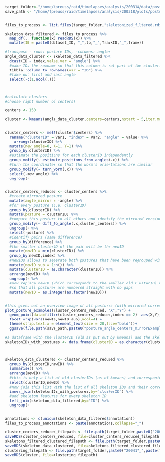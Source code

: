 ```r

target_folder<-"/home/fpreuss/raid/timelapses/analysis/200318/data/posture/skeletonized/"
save_path <- "/home/fpreuss/raid/timelapses/analysis/200318/plots/posture"


files_to_process <- list.files(target_folder,"skeletonized_filtered.rds", full.names = TRUE, ignore.case = TRUE)


```


```r

skeleton_data_filtered <- files_to_process %>%
  map_df(., function(x) readRDS(x)) %>%
  mutate(ID = paste0(dataset_ID, "_",tp,"_",TrackID,"_",frame))

#transpose - rows: posture IDs, -columns: angles
angle_data_cluster <- skeleton_data_filtered %>%
  dcast(ID ~ index,value.var = "angle") %>%
  #make IDs the rowname so that this column is not part of the clustering data
  tibble::column_to_rownames(var = "ID") %>%
  #take out first and last angle
  select(-c(1,ncol(.)))



#calculate clusters
#choose right number of centers!

centers <- 150

cluster <- kmeans(angle_data_cluster,centers=centers,nstart = 5,iter.max = 1000,algorithm = "Lloyd")


cluster_centers <- melt(cluster$centers) %>%
  rename("clusterID" = Var1, "index" = Var2, "angle" = value) %>%
    arrange(clusterID) %>%
  mutate(new_angle=0, X=1, Y=1) %>%
  group_by(clusterID) %>%
  #estimate the positions for each clusterID independently
  group_modify(~ estimate_positions_from_angles(.x)) %>%
  #turn the coordinates so that the worm's orientations are similar
  group_modify(~ turn_worm(.x)) %>%
  select(-new_angle) %>%
  ungroup()


cluster_centers_reduced <- cluster_centers %>%  
  #create mirrored posture
  mutate(angle_mirror = -angle) %>%
  #for every posture (i.e. clusterID)
  group_by(clusterID) %>%
  mutate(posture = clusterID) %>%
  #compare this posture to all others and identify the mirrored version
  group_modify(~ diff_to_angle(.x,cluster_centers)) %>%
  ungroup() %>%
  select(-posture) %>%
  #identify pairs (same difference)
  group_by(difference) %>%
  #the smaller clusterID of the pair will be the newID
  mutate(newID = min(clusterID)) %>%
  group_by(newID,index) %>%
  #newIDs allows to seperate both postures that have been regrouped with common
  mutate(newID_sub = 1:n()) %>%
  mutate(clusterID = as.character(clusterID)) %>%
  arrange(newID) %>%
  ungroup() %>%
  #now replace newID (which corresponds to the smaller old ClusterID) with a new number
  #so that all postures are numbered straight with no gaps
  mutate(newID = as.integer(as.factor(newID)))


#this gives out an overview image of all postures (with mirrored corresponding ones)
plot_posture_examples(cluster_centers_reduced, "X","Y") +
  geom_point(data=filter(cluster_centers_reduced,index == 2), aes(X,Y),color="orange",size=3,shape=17) +
  facet_wrap(vars(newID,newID_sub),ncol=4) +
  theme(strip.text.x = element_text(size = 20,face="bold"))+
  ggsave(file.path(save_path,paste0("posture_angle_centers_mirrorExamples",".png")),height=49,width=10)

#a dataframe with the clusterID (old as put out by kmeans) and the skeleton ID (from rownames of angle_data_cluster dataframe)
skeletonIDs_with_postures <- data.frame(clusterID = as.character(cluster$cluster), ID = rownames(angle_data_cluster),stringsAsFactors = FALSE)



skeleton_data_clustered <- cluster_centers_reduced %>%
  group_by(clusterID,newID) %>%
  summarise() %>%
  arrange(newID) %>%
  #this is only a list of old clusterIDs (as of kmeans) and corresponing new IDs
  select(clusterID,newID) %>%
  #now join this list with the list of all skeleton IDs and their corresponding (old) clusterIDs
  inner_join(skeletonIDs_with_postures,by="clusterID") %>%
  #add skeleton features for every skeleton ID
  left_join(skeleton_data_filtered,by="ID") %>%
  ungroup()


annotations <- c(unique(skeleton_data_filtered$annotation))
files_to_process_annotations <- paste(annotations,collapse="_")

cluster_centers_reduced_filepath <- file.path(target_folder,paste0("200417_",paste(files_to_process_annotations,collapse = "_"),"_cluster_centers_reduced.RDS"))
saveRDS(cluster_centers_reduced, file=cluster_centers_reduced_filepath)
skeletons_filtered_clustered_filepath <- file.path(target_folder,paste0("200417_",paste(files_to_process_annotations,collapse = "_"),"_skeletons_filtered_clustered.RDS"))
saveRDS(skeleton_data_clustered, file=skeletons_filtered_clustered_filepath)
clustering_filepath <- file.path(target_folder,paste0("200417_",paste(files_to_process_annotations,collapse = "_"),"_clustering.RDS"))
saveRDS(cluster, file=clustering_filepath)

```

